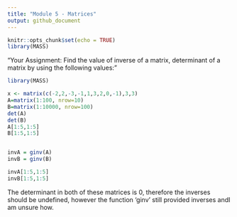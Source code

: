 ---
title: "Module 5 - Matrices"
output: github_document
---

```{r setup, include=FALSE}
knitr::opts_chunk$set(echo = TRUE)
library(MASS)
```


"Your Assignment:
Find the value of inverse of a matrix, determinant of a matrix by using the following values:"

```{r comment = NA}
library(MASS)

x <- matrix(c(-2,2,-3,-1,1,3,2,0,-1),3,3)
A=matrix(1:100, nrow=10) 
B=matrix(1:10000, nrow=100)
det(A)
det(B)
A[1:5,1:5]
B[1:5,1:5]


invA = ginv(A)
invB = ginv(B)

invA[1:5,1:5]
invB[1:5,1:5]
```

The determinant in both of these matrices is 0, therefore the inverses should be undefined, however the function 'ginv' still provided inverses andI am unsure how. 
